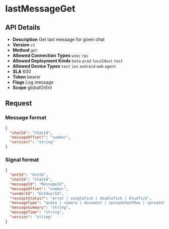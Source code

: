 # lastMessageGet

## API Details

- **Description** Get last message for given chat
- **Version** `v1`
- **Method** `get`
- **Allowed Connection Types** `wsoc` `rpc` 
- **Allowed Deployment Kinds** `beta` `prod` `localHost` `test` 
- **Allowed Device Types** `test` `ios` `android` `web` `agent` 
- **SLA** 600
- **Token** bearer
- **Flags** Log message
- **Scope** globalOrEnt


## Request

### Message format

```json
{
  "chatId": "ChatId",
  "messageOffset?": "number",
  "version?": "string"
}
```

### Signal format

```json
{
  "entId": "EntId",
  "chatId": "ChatId",
  "messageId": "MessageId",
  "messageOffset": "number",
  "senderId": "EntUserId",
  "receiptStatus?": "error | singleTick | doubleTick | blueTick",
  "messageType": "audio | camera | document | spreadsheetRow | spreadsheetRowDeleted | group | groupAboutChange | groupAvatarChange | groupCreate | groupExit | groupJoinWithInvite | groupMemberAdd | groupMemberRemove | groupNameChange | image | linkText | location | messageDeleted | report | spreadsheetPartition | text | user | video | voice",
  "messageSummary": "string",
  "messageTime": "string",
  "version": "string"
}
```

